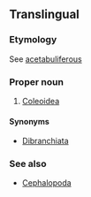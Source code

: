 ==Translingual==
{{wikipedia|Coleoidea}}
{{wikispecies|Coleoidea}}
===Etymology===
{{etyl|NL.|mul}}  See [[acetabuliferous]]

===Proper noun===
{{mul-proper noun}}

# {{archaic|lang=mul}} [[Coleoidea]]

====Synonyms====
* [[Dibranchiata]]

===See also===
* [[Cephalopoda]]